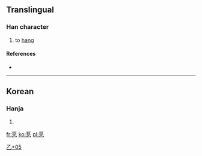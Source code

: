 ==Translingual==

===Han character===
{{Han char|rn=5|rad=乙|as=05|sn=6|four=|canj=尸尸弓 (SSN)}}

# to [[hang]]

====References====
* {{Han ref|kx=0084.141|dj=0171.150|hdz=10052.091|uh=4E6C|ud=20076}}

----

==Korean==

===Hanja===
{{ko-hanja|hangeul=[[걸]]|rv=geol|mr=kŏl}}

# {{defn|Korean|sort=乙05}}

[[Category:Korean-only CJKV Characters|乙+05]]

[[fr:乬]]
[[ko:乬]]
[[pl:乬]]